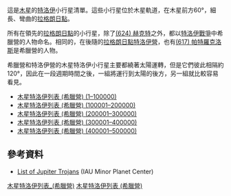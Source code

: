 {{see also|木星特洛伊列表 (特洛伊營)}}
這是[[木星|木星]]的[[特洛伊小行星|特洛伊]]小行星清單。這些小行星位於木星軌道，在木星前方60°，細長、彎曲的{{L4}}[[拉格朗日點|拉格朗日點]]。

所有在領先的{{L4}}[[拉格朗日點|拉格朗日點]]的小行星，除了[[小行星624|(624) 赫克特]]之外，都以[[特洛伊戰爭|特洛伊戰爭]]中希臘營的人物命名。相同的，在後隨的{{L5}}[[拉格朗日點|拉格朗日點]][[木星特洛伊列表_(特洛伊營)|特洛伊營]]，也有[[小行星617|(617) 帕特羅克洛斯]]是希臘營的人物。

希臘營和特洛伊營的木星特洛伊小行星主要都繞著太陽運轉，但是它們彼此相隔約120°，因此在一段週期時間之後，一組將運行到太陽的後方，另一組就比較容易看見。

*[[木星特洛伊列表_(希臘營)_(1–100000)|木星特洛伊列表 (希臘營) (1–100000)]]
*[[木星特洛伊列表_(希臘營)_(100001–200000)|木星特洛伊列表 (希臘營) (100001–200000)]]
*[[木星特洛伊列表_(希臘營)_(200001–300000)|木星特洛伊列表 (希臘營) (200001–300000)]]
*[[木星特洛伊列表_(希臘營)_(300001–400000)|木星特洛伊列表 (希臘營) (300001–400000)]]
*[[木星特洛伊列表_(希臘營)_(400001–500000)|木星特洛伊列表 (希臘營) (400001–500000)]]

== 參考資料 ==
*[http://www.minorplanetcenter.org/iau/lists/JupiterTrojans.html List of Jupiter Trojans] {{WebCite|url=https://www.webcitation.org/60qD0ZB1U?url=http://www.minorplanetcenter.org/iau/lists/JupiterTrojans.html |date=20110810195603 |dateformat=iso }} (IAU Minor Planet Center)

[[Category:木星特洛伊列表_(希臘營)|]]
[[Category:小行星列表|木星特洛伊列表 (希臘營)]]